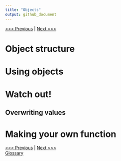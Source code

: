 ```yaml
---
title: "Objects"
output: github_document
---
```


[<<< Previous](03-objects.md) | [Next >>>](04-vectors.md)   

# Object structure

# Using objects

# Watch out!

## Overwriting values

# Making your own function

[<<< Previous](03-objects.md) | [Next >>>](04-vectors.md)   
[Glossary](glossary.md)